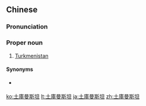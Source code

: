 {{also|土库曼斯坦}}
==Chinese==
{{zh-forms|s=土库曼斯坦|type=32}}

===Pronunciation===
{{zh-pron
|m=Tǔkùmànsītǎn
|c=tou2 fu3 maan6 si1 taan2
|mn=xm,zz:Thó͘-khò͘-bān-su-thán/qz:Thó͘-khò͘-bān-sir-thán
|cat=pn
}}

===Proper noun===
{{zh-proper noun}}

# {{lb|zh|Mainland China}} [[Turkmenistan]]

====Synonyms====
* {{qualifier|Taiwan}} {{zh-l|土庫曼}}

{{zh-cat|Countries}}

[[ko:土庫曼斯坦]]
[[lt:土庫曼斯坦]]
[[ja:土庫曼斯坦]]
[[zh:土庫曼斯坦]]